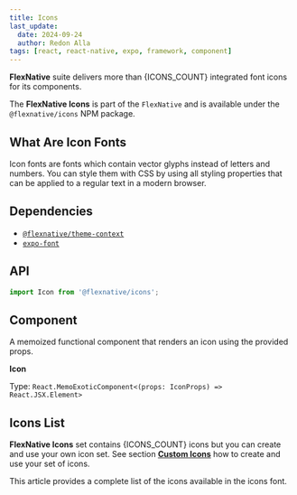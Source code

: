 ```yaml
---
title: Icons
last_update:
  date: 2024-09-24
  author: Redon Alla
tags: [react, react-native, expo, framework, component]
---
```





**FlexNative** suite delivers more than {ICONS_COUNT} integrated font icons for its components.

The **FlexNative Icons** is part of the `FlexNative` and is available under the `@flexnative/icons` NPM package.

## What Are Icon Fonts
Icon fonts are fonts which contain vector glyphs instead of letters and numbers.
You can style them with CSS by using all styling properties that can be applied to a regular text in a modern browser.


## Dependencies
- [`@flexnative/theme-context`](../../theme/index.mdx)
- [`expo-font`](https://docs.expo.dev/develop/user-interface/fonts/)

<Installation title="FlexNative Icons" name='@flexnative/icons' />


## API

```jsx
import Icon from '@flexnative/icons';
```

## Component
A memoized functional component that renders an icon using the provided props.

**Icon**

Type: `React.MemoExoticComponent<(props: IconProps) => React.JSX.Element>`

## Icons List

**FlexNative Icons** set contains {ICONS_COUNT} icons but you can create and use your own icon set.
See section [**Custom Icons**](https://docs.expo.dev/archive/classic-updates/preloading-and-caching-assets/#pre-loading-and-caching-assets)
how to create and use your set of icons.

This article provides a complete list of the icons available in the icons font.

<IconList />

<br />
<br />
<br />

<DocCardList />